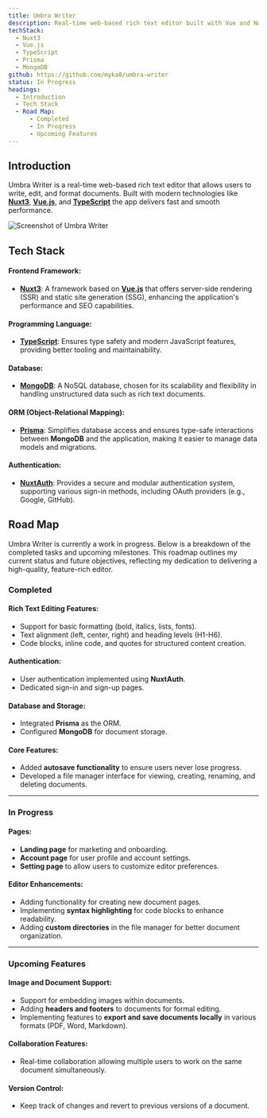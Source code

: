 ```yaml
---
title: Umbra Writer
description: Real-time web-based rich text editor built with Vue and Nuxt.
techStack:
  - Nuxt3
  - Vue.js
  - TypeScript
  - Prisma
  - MongoDB
github: https://github.com/myka0/umbra-writer
status: In Progress
headings:
  - Introduction
  - Tech Stack
  - Road Map:
      - Completed
      - In Progress
      - Upcoming Features
---
```


## Introduction

Umbra Writer is a real-time web-based rich text editor that allows users to write, edit, and format documents. Built with modern technologies like **[Nuxt3](https://nuxt.com/)**, **[Vue.js](https://vuejs.org/)**, and **[TypeScript](https://www.typescriptlang.org/)** the app delivers fast and smooth performance.

![Screenshot of Umbra Writer](/images/umbra-writer.png)

## Tech Stack

#### Frontend Framework:

- **[Nuxt3](https://nuxt.com/)**: A framework based on **[Vue.js](https://vuejs.org/)** that offers server-side rendering (SSR) and static site generation (SSG), enhancing the application's performance and SEO capabilities.

#### Programming Language:

- **[TypeScript](https://www.typescriptlang.org/)**: Ensures type safety and modern JavaScript features, providing better tooling and maintainability.

#### Database:

- **[MongoDB](https://www.mongodb.com/)**: A NoSQL database, chosen for its scalability and flexibility in handling unstructured data such as rich text documents.

#### ORM (Object-Relational Mapping):

- **[Prisma](https://www.prisma.io/)**: Simplifies database access and ensures type-safe interactions between **MongoDB** and the application, making it easier to manage data models and migrations.

#### Authentication:

- **[NuxtAuth](https://auth.sidebase.io/)**: Provides a secure and modular authentication system, supporting various sign-in methods, including OAuth providers (e.g., Google, GitHub).

## Road Map

Umbra Writer is currently a work in progress. Below is a breakdown of the completed tasks and upcoming milestones. This roadmap outlines my current status and future objectives, reflecting my dedication to delivering a high-quality, feature-rich editor.

### **Completed**

#### Rich Text Editing Features:

- Support for basic formatting (bold, italics, lists, fonts).
- Text alignment (left, center, right) and heading levels (H1-H6).
- Code blocks, inline code, and quotes for structured content creation.

#### Authentication:

- User authentication implemented using **NuxtAuth**.
- Dedicated sign-in and sign-up pages.

#### Database and Storage:

- Integrated **Prisma** as the ORM.
- Configured **MongoDB** for document storage.

#### Core Features:

- Added **autosave functionality** to ensure users never lose progress.
- Developed a file manager interface for viewing, creating, renaming, and deleting documents.

---

### **In Progress**

#### Pages:

- **Landing page** for marketing and onboarding.
- **Account page** for user profile and account settings.
- **Setting page** to allow users to customize editor preferences.

#### Editor Enhancements:

- Adding functionality for creating new document pages.
- Implementing **syntax highlighting** for code blocks to enhance readability.
- Adding **custom directories** in the file manager for better document organization.

---

### **Upcoming Features**

#### Image and Document Support:

- Support for embedding images within documents.
- Adding **headers and footers** to documents for formal editing.
- Implementing features to **export and save documents locally** in various formats (PDF, Word, Markdown).

#### Collaboration Features:

- Real-time collaboration allowing multiple users to work on the same document simultaneously.

#### Version Control:

- Keep track of changes and revert to previous versions of a document.
